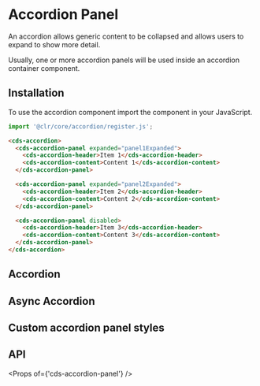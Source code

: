 
<Meta title="Components (Preview)/Accordion Panel/Getting Started" />

# Accordion Panel

An accordion allows generic content to be collapsed and allows users to expand to show more detail.

Usually, one or more accordion panels will be used inside an accordion container component.

## Installation

To use the accordion component import the component in your JavaScript.

```typescript
import '@clr/core/accordion/register.js';
```

```html
<cds-accordion>
  <cds-accordion-panel expanded="panel1Expanded">
    <cds-accordion-header>Item 1</cds-accordion-header>
    <cds-accordion-content>Content 1</cds-accordion-content>
  </cds-accordion-panel>

  <cds-accordion-panel expanded="panel2Expanded">
    <cds-accordion-header>Item 2</cds-accordion-header>
    <cds-accordion-content>Content 2</cds-accordion-content>
  </cds-accordion-panel>

  <cds-accordion-panel disabled>
    <cds-accordion-header>Item 3</cds-accordion-header>
    <cds-accordion-content>Content 3</cds-accordion-content>
  </cds-accordion-panel>
</cds-accordion>
```

## Accordion

<Preview>
  <Story id="components-preview-accordion-panel-stories--basic-accordion" />
</Preview>

## Async Accordion

<Preview>
  <Story id="components-preview-accordion-panel-stories--async-accordion" />
</Preview>

## Custom accordion panel styles

<Preview>
  <Story id="components-preview-accordion-panel-stories--custom-styles" />
</Preview>

## API

<Props of={'cds-accordion-panel'} />
